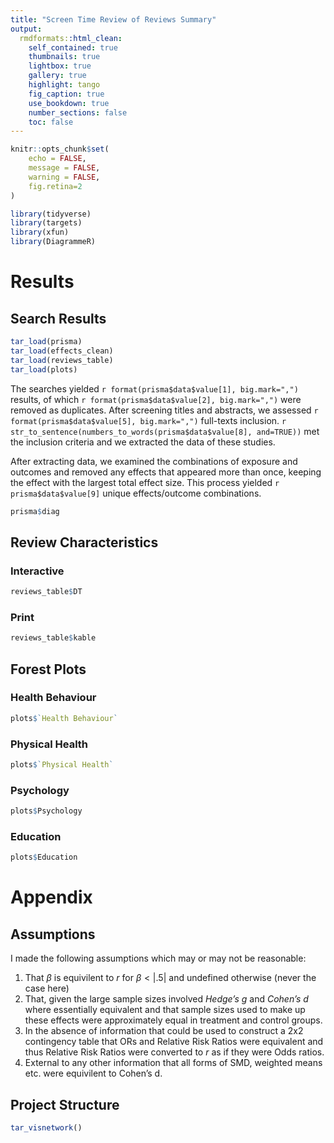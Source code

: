 ```yaml
---
title: "Screen Time Review of Reviews Summary"
output:
  rmdformats::html_clean:
    self_contained: true
    thumbnails: true
    lightbox: true
    gallery: true
    highlight: tango
    fig_caption: true
    use_bookdown: true
    number_sections: false
    toc: false
---
```


```r
knitr::opts_chunk$set(
	echo = FALSE,
	message = FALSE,
	warning = FALSE,
	fig.retina=2
)

library(tidyverse)
library(targets)
library(xfun)
library(DiagrammeR)
```

# Results

## Search Results

```r
tar_load(prisma)
tar_load(effects_clean)
tar_load(reviews_table)
tar_load(plots)
```

The searches yielded `r format(prisma$data$value[1], big.mark=",")` results, of which `r format(prisma$data$value[2], big.mark=",")` were removed as duplicates. After screening titles and abstracts, we assessed `r format(prisma$data$value[5], big.mark=",")` full-texts inclusion. `r str_to_sentence(numbers_to_words(prisma$data$value[8], and=TRUE))` met the inclusion criteria and we extracted the data of these studies.

After extracting data, we examined the combinations of exposure and outcomes and removed any effects that appeared more than once, keeping the effect with the largest total effect size. This process yielded `r prisma$data$value[9]` unique effects/outcome combinations.

```r
prisma$diag
```

## Review Characteristics {.tabset}

### Interactive

```r
reviews_table$DT
```

### Print

```r
reviews_table$kable
```


## Forest Plots {.tabset}

### Health Behaviour

```r
plots$`Health Behaviour`
```

### Physical Health

```r
plots$`Physical Health`
```

### Psychology

```r
plots$Psychology
```

### Education

```r
plots$Education
```

# Appendix

## Assumptions

I made the following assumptions which may or may not be reasonable:

1.  That $\beta$ is equivilent to $r$ for $\beta < |.5|$ and undefined otherwise (never the case here)
2.  That, given the large sample sizes involved *Hedge's g* and *Cohen's d* where essentially equivalent and that sample sizes used to make up these effects were approximately equal in treatment and control groups.
3.  In the absence of information that could be used to construct a 2x2 contingency table that ORs and Relative Risk Ratios were equivalent and thus Relative Risk Ratios were converted to $r$ as if they were Odds ratios.
4.  External to any other information that all forms of SMD, weighted means etc. were equivilent to Cohen's d.


## Project Structure
```r
tar_visnetwork()
```


